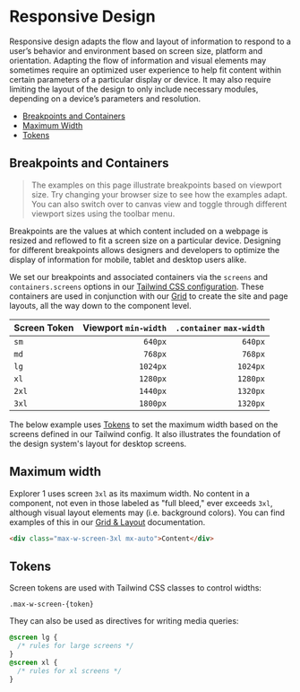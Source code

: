 
<Meta of={Stories} />

# Responsive Design

Responsive design adapts the flow and layout of information to respond to a user’s behavior and environment based on screen size, platform and orientation. Adapting the flow of information and visual elements may sometimes require an optimized user experience to help fit content within certain parameters of a particular display or device. It may also require limiting the layout of the design to only include necessary modules, depending on a device’s parameters and resolution.

- [Breakpoints and Containers](#breakpoints-and-containers)
- [Maximum Width](#maximum-width)
- [Tokens](#tokens)

<span id="breakpoints-and-containers"></span>

## Breakpoints and Containers

> The examples on this page illustrate breakpoints based on viewport size. Try changing your browser size to see how the examples adapt. You can also switch over to canvas view and toggle through different viewport sizes using the toolbar menu.

Breakpoints are the values at which content included on a webpage is resized and reflowed to fit a screen size on a particular device. Designing for different breakpoints allows designers and developers to optimize the display of information for mobile, tablet and desktop users alike.

We set our breakpoints and associated containers via the `screens` and `containers.screens` options in our [Tailwind CSS configuration](?path=/docs/v2-docs_appendix-tailwindcss--docs). These containers are used in conjunction with our [Grid](?path=/docs/v2-docs_foundation-grid-and-layout--docs) to create the site and page layouts, all the way down to the component level.

| Screen Token | Viewport `min-width` | `.container` `max-width` |
| :----------- | -------------------: | -----------------------: |
| `sm`         |              `640px` |                  `640px` |
| `md`         |              `768px` |                  `768px` |
| `lg`         |             `1024px` |                 `1024px` |
| `xl`         |             `1280px` |                 `1280px` |
| `2xl`        |             `1440px` |                 `1320px` |
| `3xl`        |             `1800px` |                 `1320px` |

The below example uses [Tokens](#tokens) to set the maximum width based on the screens defined in our Tailwind config. It also illustrates the foundation of the design system's layout for desktop screens.

<Canvas
  className="sbdocs-preview-full-width"
  of={Stories.Demo}
/>

<span id="maximum-width"></span>

## Maximum width

Explorer 1 uses screen `3xl` as its maximum width. No content in a component, not even in those labeled as "full bleed," ever exceeds `3xl`, although visual layout elements may (i.e. background colors). You can find examples of this in our [Grid & Layout](?path=/docs/v2-docs_foundation-grid-and-layout--docs#page-layout-recommendations) documentation.

```html
<div class="max-w-screen-3xl mx-auto">Content</div>
```

<span id="tokens"></span>

## Tokens

Screen tokens are used with Tailwind CSS classes to control widths:

`.max-w-screen-{token}`

They can also be used as directives for writing media queries:

```css
@screen lg {
  /* rules for large screens */
}
@screen xl {
  /* rules for xl screens */
}
```
